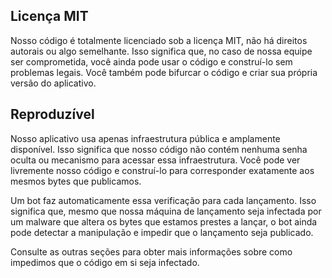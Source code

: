 ## Licença MIT

<div className="h-2"/>

Nosso código é totalmente licenciado sob a licença MIT, não há direitos autorais ou algo semelhante. Isso significa que, no caso de nossa equipe ser comprometida, você ainda pode usar o código e construí-lo sem problemas legais. Você também pode bifurcar o código e criar sua própria versão do aplicativo.

<div className="h-4"/>

## Reproduzível

<div className="h-2"/>

Nosso aplicativo usa apenas infraestrutura pública e amplamente disponível. Isso significa que nosso código não contém nenhuma senha oculta ou mecanismo para acessar essa infraestrutura. Você pode ver livremente nosso código e construí-lo para corresponder exatamente aos mesmos bytes que publicamos.

<div className="h-2"/>

Um bot faz automaticamente essa verificação para cada lançamento. Isso significa que, mesmo que nossa máquina de lançamento seja infectada por um malware que altera os bytes que estamos prestes a lançar, o bot ainda pode detectar a manipulação e impedir que o lançamento seja publicado.

<div className="h-2"/>

Consulte as outras seções para obter mais informações sobre como impedimos que o código em si seja infectado.


